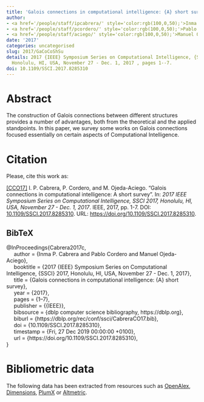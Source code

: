 ```yaml
---
title: 'Galois connections in computational intelligence: {A} short survey'
author:
- <a href='/people/staff/ipcabrera/' style='color:rgb(100,0,50);'>Inma P. Cabrera</a>
- <a href='/people/staff/pcordero/' style='color:rgb(100,0,50);'>Pablo Cordero</a>
- <a href='/people/staff/aciego/' style='color:rgb(100,0,50);'>Manuel Ojeda-Aciego</a>
date: '2017'
categories: uncategorised
slug: 2017/GaCoCoShSu
details: 2017 {IEEE} Symposium Series on Computational Intelligence, {SSCI} 2017,
  Honolulu, HI, USA, November 27 - Dec. 1, 2017 , pages 1--7.
doi: 10.1109/SSCI.2017.8285310
---
```




# Abstract


The construction of Galois connections between different structures provides a number of advantages, both from the theoretical and the applied standpoints. In this paper, we survey some works on Galois connections focused essentially on certain aspects of Computational Intelligence.








# Citation
Please, cite this work as:


<a name=bib-Cabrera2017c></a>[[CCO17]](#cite-Cabrera2017c) I. P. Cabrera, P. Cordero, and M. Ojeda-Aciego. “Galois connections in computational intelligence: A short survey”. In: _2017 IEEE Symposium Series on Computational Intelligence, SSCI 2017, Honolulu, HI, USA, November 27 - Dec. 1, 2017_. IEEE, 2017, pp. 1-7. DOI: [10.1109/SSCI.2017.8285310](https://doi.org/10.1109%2FSSCI.2017.8285310). URL: [https://doi.org/10.1109/SSCI.2017.8285310](https://doi.org/10.1109/SSCI.2017.8285310).

::: {.callout-note appearance="minimal" collapse=true}

## BibTeX

@InProceedings{Cabrera2017c,<br>&nbsp;&nbsp;&nbsp;&nbsp;  author = {Inma P. Cabrera and Pablo Cordero and Manuel Ojeda-Aciego},<br>&nbsp;&nbsp;&nbsp;&nbsp;  booktitle = {2017 {IEEE} Symposium Series on Computational Intelligence, {SSCI} 2017, Honolulu, HI, USA, November 27 - Dec. 1, 2017},<br>&nbsp;&nbsp;&nbsp;&nbsp;  title = {Galois connections in computational intelligence: {A} short survey},<br>&nbsp;&nbsp;&nbsp;&nbsp;  year = {2017},<br>&nbsp;&nbsp;&nbsp;&nbsp;  pages = {1--7},<br>&nbsp;&nbsp;&nbsp;&nbsp;  publisher = {{IEEE}},<br>&nbsp;&nbsp;&nbsp;&nbsp;  bibsource = {dblp computer science bibliography, https://dblp.org},<br>&nbsp;&nbsp;&nbsp;&nbsp;  biburl = {https://dblp.org/rec/conf/ssci/CabreraCO17.bib},<br>&nbsp;&nbsp;&nbsp;&nbsp;  doi = {10.1109/SSCI.2017.8285310},<br>&nbsp;&nbsp;&nbsp;&nbsp;  timestamp = {Fri, 27 Dec 2019 00:00:00 +0100},<br>&nbsp;&nbsp;&nbsp;&nbsp;  url = {https://doi.org/10.1109/SSCI.2017.8285310},<br>}

:::



# Bibliometric data


The following data has been extracted from resources such as [OpenAlex](https://openalex.org/), [Dimensions](https://app.dimensions.ai/), [PlumX](https://www.elsevier.com/insights/metrics/plumx) or [Altmetric](https://www.altmetric.com/).

<div style="display: flex; justify-content: center; align-items: center; height: 100%;">
<span class="__dimensions_badge_embed__" data-doi="10.1109/SSCI.2017.8285310" data-legend="always"></span></div><script async src="https://badge.dimensions.ai/badge.js" charset="utf-8"></script>

<div style="display: flex; justify-content: center; align-items: center; height: 100%;">
<a href="https://plu.mx/plum/a/?doi=10.1109/SSCI.2017.8285310" class="plumx-details" data-site="plum" data-hide-when-empty="true">Galois connections in computational intelligence: {A} short survey</a></div>

<div style="display: flex; justify-content: center; align-items: center; height: 100%;">
<script type="text/javascript" src="https://d1bxh8uas1mnw7.cloudfront.net/assets/embed.js"></script><div data-badge-type="medium-donut" class="altmetric-embed" data-badge-details="right" data-doi="10.1109/SSCI.2017.8285310"></div></div>


## Cites

The following graph plots the number of cites received by this work from its publication, on a yearly basis.

```r
#| echo: false
#| results: asis
#| warning: false
#| message: false
source(here::here('scripts', 'manage_publications.R'))
df <- readRDS('citation_history.rds')
plot_citation_history(df)
```



## Papers citing this work

The following is a non-exhaustive list of papers that cite this work:


<a name=bib-Cabrera_2020></a>[[1]](#cite-Cabrera_2020) I. P. Cabrera, P. Cordero, E. Muñoz-Velasco, et al. “Galois Connections Between Unbalanced Structures in a Fuzzy Framework”. In: _Information Processing and Management of Uncertainty in Knowledge-Based Systems_. Springer International Publishing, 2020, p. 736–747. ISBN: 9783030501532. DOI: [10.1007/978-3-030-50153-2_54](https://doi.org/10.1007%2F978-3-030-50153-2_54). URL: [http://dx.doi.org/10.1007/978-3-030-50153-2_54](http://dx.doi.org/10.1007/978-3-030-50153-2_54).

<a name=bib-Ferr__2020></a>[[2]](#cite-Ferr__2020) S. Ferré, M. Huchard, M. Kaytoue, et al. “Formal Concept Analysis: From Knowledge Discovery to Knowledge Processing”. In: _A Guided Tour of Artificial Intelligence Research_. Springer International Publishing, 2020, p. 411–445. ISBN: 9783030061678. DOI: [10.1007/978-3-030-06167-8_13](https://doi.org/10.1007%2F978-3-030-06167-8_13). URL: [http://dx.doi.org/10.1007/978-3-030-06167-8_13](http://dx.doi.org/10.1007/978-3-030-06167-8_13).

